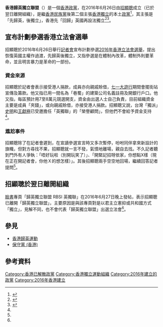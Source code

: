 {{扩充|time=2016-06-28T03:58:12+00:00}}
'''香港歸英獨立聯盟'''（{{lang-en|Alliance of Resuming British Sovereignty over Hong Kong and Independence}}）是一個[[香港政黨|香港政黨]]，在2016年6月26日由[[招顯聰|招顯聰]]成立（已於翌日離開組織），是繼[[香港民族黨|香港民族黨]]後第二個主張[[香港獨立|香港獨立]]的本土[[政黨|政黨]]<ref>{{Cite web |url=http://www.bbc.com/zhongwen/trad/press_review/2016/06/160623_press_review_hk_independent |title=英媒：香港歸英獨立聯盟？ 中國破產企業大增 |accessdate=2016-06-27 |archive-date=2016-06-27 |archive-url=https://web.archive.org/web/20160627004345/http://www.bbc.com/zhongwen/trad/press_review/2016/06/160623_press_review_hk_independent |dead-url=no }}</ref>，其主張是「先歸英，後獨立」，香港先「回歸」英國再設法獨立<ref>{{Cite web |url=http://news.ltn.com.tw/news/world/paper/1004737 |title=第二個港獨政黨 主張歸英再獨立 |accessdate=2016-06-27 |archive-date=2016-06-27 |archive-url=https://web.archive.org/web/20160627143708/http://news.ltn.com.tw/news/world/paper/1004737 |dead-url=no }}</ref><ref name="本土派是敵人">{{Cite web |url=https://www.thestandnews.com/politics/%E6%8B%9B%E9%A1%AF%E8%81%B0%E7%B5%84%E9%A6%99%E6%B8%AF%E6%AD%B8%E8%8B%B1%E7%8D%A8%E7%AB%8B%E8%81%AF%E7%9B%9F-%E6%93%AC5%E5%8D%80%E9%81%B8%E7%AB%8B%E6%9C%83-%E7%A8%B1%E6%9C%AC%E5%9C%9F%E6%B4%BE%E6%98%AF%E6%95%B5%E4%BA%BA/ |title=招顯聰組「香港歸英獨立聯盟」　擬5區選立會　稱本土派是敵人 |accessdate=2016-06-27 |archive-date=2016-09-16 |archive-url=https://web.archive.org/web/20160916142932/https://www.thestandnews.com/politics/%E6%8B%9B%E9%A1%AF%E8%81%B0%E7%B5%84%E9%A6%99%E6%B8%AF%E6%AD%B8%E8%8B%B1%E7%8D%A8%E7%AB%8B%E8%81%AF%E7%9B%9F-%E6%93%AC5%E5%8D%80%E9%81%B8%E7%AB%8B%E6%9C%83-%E7%A8%B1%E6%9C%AC%E5%9C%9F%E6%B4%BE%E6%98%AF%E6%95%B5%E4%BA%BA/ |dead-url=no }}</ref>。

==宣布計劃參選香港立法會選舉==
招顯聰於2016年6月26日舉行[[記者會|記者會]]宣布計劃參選[[2016年香港立法會選舉|2016年香港立法會選舉]]，提出恢復英國主權作過渡，先歸英後獨立，又指參選是在體制內改革，體制外則要革命，並且明言暴力是革命的一部份。

===資金來源===
招顯聰於記者會表示接受港人捐款，成員亦向親戚賒借，[[七一大遊行|七一大遊行]]期間會擺街站宣傳及籌款。他又指已用一間名為「巷蜀」的建築公司名義註冊及開銀行戶口。他又指，每區預計用7至8萬元競選開支，資金由出選人士自己負責，目前組織資金主要是成員「夾錢」，或向親戚賒借，亦接受港人捐款。招顯聰又說，台灣「獨派」[[史明|史明]]和[[王獻極|王獻極]]已受邀擔任「英獨聯」的「榮譽顧問」，但他們不會給予資金支持<ref name="本土派是敵人"/>。

===尷尬事件===
招顯聰除了在記者會遲到，在宣讀參選宣言時又多次暫停，吩咐同伴拿來新設計的旗幟，但對方尋找不果，招顯聰就一言不發，氣憤地離場，親自去找。不久記者聽到門外有人爭執：「唔好玩啦（別開玩笑了）」、「開緊記招呀依家，你想點X樣（現在正在開記者會，你他Ｘ的想怎樣）」。其後招顯聰兩手空空地回場，繼續回答記者提問<ref name="本土派是敵人"/>。

==招顯聰於翌日離開組織==
[[臉書|臉書]]專頁「歸英獨立聯盟 RBSI 英獨聯」在2016年6月27日晚上發帖，表示招顯聰已離開「歸英獨立聯盟」，主要原因是與該專頁對是以君主立憲抑或共和國方式「獨立」，見解不同，也不會代表「歸英獨立聯盟」出選立法會<ref name="本土派是敵人"/>。

==參見==
*[[香港歸英運動|香港歸英運動]]
*[[保守黨_(香港)|保守黨 (香港)]]

==參考資料==
{{Wikinews|歸英獨立聯盟成立，要求香港主權移交英國後獨立}}
{{reflist}}
{{香港政党}}

[[Category:香港已解散政黨|Category:香港已解散政黨]]
[[Category:香港獨立運動組織|Category:香港獨立運動組織]]
[[Category:2016年建立的政黨|Category:2016年建立的政黨]]
[[Category:2016年香港建立|Category:2016年香港建立]]